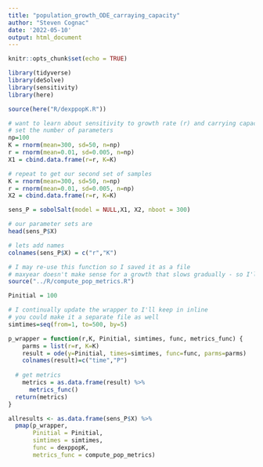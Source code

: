 ```yaml
---
title: "population_growth_ODE_carraying_capacity"
author: "Steven Cognac"
date: '2022-05-10'
output: html_document
---
```


```r
knitr::opts_chunk$set(echo = TRUE)

library(tidyverse)
library(deSolve)
library(sensitivity)
library(here)

source(here("R/dexppopK.R"))
```


```r
# want to learn about sensitivity to growth rate (r) and carrying capacity 
# set the number of parameters
np=100
K = rnorm(mean=300, sd=50, n=np)
r = rnorm(mean=0.01, sd=0.005, n=np)
X1 = cbind.data.frame(r=r, K=K)

# repeat to get our second set of samples
K = rnorm(mean=300, sd=50, n=np)
r = rnorm(mean=0.01, sd=0.005, n=np)
X2 = cbind.data.frame(r=r, K=K)

sens_P = sobolSalt(model = NULL,X1, X2, nboot = 300)

# our parameter sets are
head(sens_P$X)
```

```r
# lets add names 
colnames(sens_P$X) = c("r","K")

# I may re-use this function so I saved it as a file 
# maxyear doesn't make sense for a growth that slows gradually - so I'll use year when population doubles
source("../R/compute_pop_metrics.R")

Pinitial = 100

# I continually update the wrapper to I'll keep in inline
# you could make it a separate file as well 
simtimes=seq(from=1, to=500, by=5)

p_wrapper = function(r,K, Pinitial, simtimes, func, metrics_func) {
    parms = list(r=r, K=K)
    result = ode(y=Pinitial, times=simtimes, func=func, parms=parms) 
    colnames(result)=c("time","P")
    
  # get metrics
    metrics = as.data.frame(result) %>% 
      metrics_func()
  return(metrics)
}

allresults <- as.data.frame(sens_P$X) %>% 
  pmap(p_wrapper, 
       Pinitial = Pinitial, 
       simtimes = simtimes, 
       func = dexppopK, 
       metrics_func = compute_pop_metrics)
```







